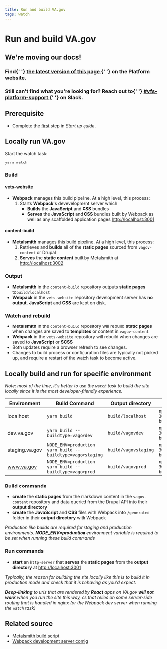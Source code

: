 ```yaml
---
title: Run and build VA.gov
tags: watch
---
```


# Run and build VA.gov

<div class="deprecation-message">
  <h2>We're moving our docs!</h2>
  <h3>
    Find{' '}
    <a href="https://depo-platform-documentation.scrollhelp.site/developer-docs/Running-VA.gov-locally.1844248620.html">
      the latest version of this page
    </a>{' '}
    on the Platform website.
  </h3>
  <h3>
    Still can't find what you're looking for? Reach out to{' '}
    <a href="https://dsva.slack.com/archives/CBU0KDSB1">
      #vfs-platform-support
    </a>{' '}
    on Slack.
  </h3>
</div>

## Prerequisite

- Complete the [first](/getting-started) step in _Start up guide_.

## Locally run VA.gov

Start the watch task:

```bash
yarn watch
```

### Build

#### vets-website

- **Webpack** manages this build pipeline. At a high level, this process:
  1. Starts **Webpack**'s devevelopment server which
     - **Builds** the **JavaScript** and **CSS** bundles
     - **Serves** the **JavaScript** and **CSS** bundles built by Webpack as well as any scaffolded application pages [http://localhost:3001](http://localhost:3001)

#### content-build

- **Metalsmith** manages this build pipeline. At a high level, this process:
  1. Retrieves and **builds** all of the **static pages** sourced from `vagov-content` or Drupal
  2. **Serves** the **static content** built by Metalsmith at [http://localhost:3002](http://localhost:3002)

### Output

- **Metalsmith** in the `content-build` repository outputs **static pages** to`build/localhost`
- **Webpack** in the `vets-website` repository development server has **no output**. **JavaScript** and **CSS** are kept on disk.

### Watch and rebuild

- **Metalsmith** in the `content-build` repository will rebuild **static pages** when changes are saved to **templates** or content in `vagov-content`
- **Webpack** in the `vets-website` repository will rebuild when changes are saved to **JavaScript** or **SCSS**
- Both updates require a browser refresh to see changes.
- Changes to build process or configuration files are typically not picked up, and require a restart of the watch task to become active.

## Locally build and run for specific environment

_Note: most of the time, it's better to use the `watch` task to build the site locally since it is the most developer-friendly experience._

| Environment    | Build Command                                             | Output directory     | Run Command                                  |
| -------------- | --------------------------------------------------------- | -------------------- | -------------------------------------------- |
| localhost      | `yarn build`                                              | `build/localhost`    | `npx http-server -p 3001 build/localhost`    |
| dev.va.gov     | `yarn build --buildtype=vagovdev`                         | `build/vagovdev`     | `npx http-server -p 3001 build/vagovdev`     |
| staging.va.gov | `NODE_ENV=production yarn build --buildtype=vagovstaging` | `build/vagovstaging` | `npx http-server -p 3001 build/vagovstaging` |
| www.va.gov     | `NODE_ENV=production yarn build --buildtype=vagovprod`    | `build/vagovprod`    | `npx http-server -p 3001 build/vagovprod`    |

### Build commands

- **create** the **static pages** from the markdown content in the `vagov-content` repository and data queried from the Drupal API into their **output directory**
- **create** the **JavaScript** and **CSS** files with Webpack into `/generated` folder in their **output directory** with Webpack

_Production like builds are required for staging and production environments. **NODE_ENV=production** environment variable is required to be set when running these build commands_

### Run commands

- **start** an `http-server` that **serves** the **static pages** from the **output directory** at [http://localhost:3001](https://localhost:3001)

_Typically, the reason for building the site locally like this is to build it in production mode and check that it is behaving as you'd expect._

_**Deep-linking** to urls that are rendered by **React** apps on VA.gov **will not work** when you run the site this way, as that relies on some server-side routing that is handled in nginx (or the Webpack dev server when running the `watch` task)_

## Related source

- [Metalsmith build script](https://github.com/department-of-veterans-affairs/content-build/tree/main/src/site/stages/build)
- [Webpack development server config](https://github.com/department-of-veterans-affairs/vets-website/blob/main/config/webpack.dev.config.js)

